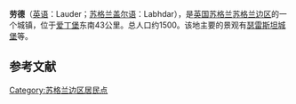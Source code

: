 {{Infobox settlement
| name                    = 劳德
| native_name             = Lauder
| settlement_type         = 城镇
| image_skyline           = The tolbooth at Lauder.jpg
| imagesize               = 
| image_caption           = 
| image_flag              = 
| flag_size               = 
| image_shield            = Lauder Burgh Arms.jpg
| shield_size             = 
| pushpin_map             = Scotland
| pushpin_label_position  = 
| pushpin_map_caption     = 在苏格兰的位置
| latd  =55.71936 |latm  =  |lats  = |latNS  = N 
| longd =2.74855 |longm = |longs = |longEW = W 
| coordinates_type        = region:ES_type:city
| coordinates_display     = inline,title
| subdivision_type        = 国家
| subdivision_name        = 英国
| subdivision_type1       = [[英国行政区划|组成国]]
| subdivision_name1       = [[苏格兰|苏格兰]]
| subdivision_type2       = [[苏格兰行政区划|单一管理区]]
| subdivision_name2       = [[苏格兰边区|苏格兰边区]]
| area_total_km2          = 
| elevation_m             =  
| population_total        = 约1500
| population_as_of        = 
| population_density_km2  = 
| website                 = 
| footnotes               = 
}}
'''劳德'''（[[英语|英语]]：Lauder；[[苏格兰盖尔语|苏格兰盖尔语]]：Labhdar），是[[英国|英国]][[苏格兰|苏格兰]][[苏格兰边区|苏格兰边区]]的一个城镇，位于[[爱丁堡|爱丁堡]]东南43公里。总人口约1500。该地主要的景观有[[瑟雷斯坦城堡|瑟雷斯坦城堡]]等。

==参考文献==
{{reflist}}

[[Category:苏格兰边区居民点|Category:苏格兰边区居民点]]
